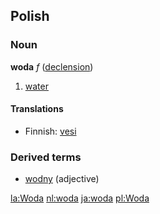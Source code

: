==Polish==
===Noun===
'''woda''' ''f'' ([[Wiktionary Appendix:Polish hard feminine noun declension|declension]])

# [[water]]

====Translations====
*Finnish: [[vesi]]

===Derived terms===
*[[wodny]] (adjective)

[[la:Woda]]
[[nl:woda]]
[[ja:woda]]
[[pl:Woda]]